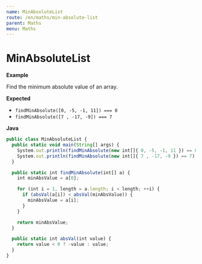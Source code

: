 ```yaml
---
name: MinAbsoluteList
route: /en/maths/min-absolute-list
parent: Maths
menu: Maths
---
```


# MinAbsoluteList

**Example**

Find the minimum absolute value of an array.

**Expected**

* `findMinAbsolute([0, -5, -1, 11]) === 0`
* `findMinAbsolute([7 , -17, -9]) === 7`

**Java**

```js
public class MinAbsoluteList {
  public static void main(String[] args) {
    System.out.println(findMinAbsolute(new int[]{ 0, -5, -1, 11 }) == 0);
    System.out.println(findMinAbsolute(new int[]{ 7 , -17, -9 }) == 7);
  }

  public static int findMinAbsolute(int[] a) {
    int minAbsValue = a[0];

    for (int i = 1, length = a.length; i < length; ++i) {
      if (absVal(a[i]) < absVal(minAbsValue)) {
        minAbsValue = a[i];
      }
    }

    return minAbsValue;
  }

  public static int absVal(int value) {
    return value < 0 ? -value : value;
  }
}
```
